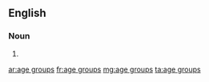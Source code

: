 ==English==

===Noun===
{{head|en|plural|head=[[age]] [[group]]s}}

# {{plural of|age group|lang=en}}

[[ar:age groups]]
[[fr:age groups]]
[[mg:age groups]]
[[ta:age groups]]